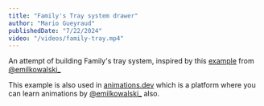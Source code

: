 ```yaml
---
title: "Family's Tray system drawer"
author: "Mario Gueyraud"
publishedDate: "7/22/2024"
video: "/videos/family-tray.mp4"
---
```


An attempt of building Family's tray system, inspired by this [example](https://emilkowal.ski/ui/family-tray-system) from [@emilkowalski\_](https://x.com/emilkowalski_)

This example is also used in [animations.dev](https://animations.dev) which is a platform where you can learn animations by [@emilkowalski\_](https://x.com/emilkowalski_) also.

<FamilyTray />
